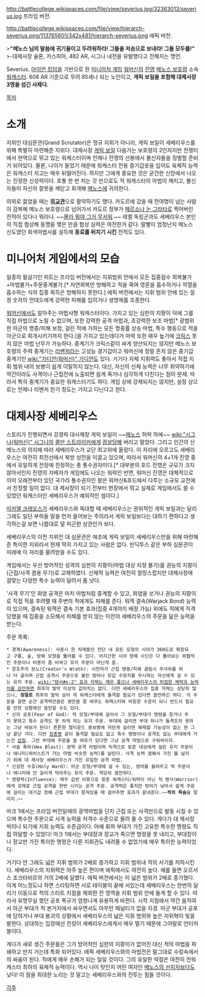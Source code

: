 http://battlecollege.wikispaces.com/file/view/severius.jpg/32363013/severius.jpg
프라임 버전.

http://battlecollege.wikispaces.com/file/view/hierarch-severius.png/113765601/342x481/hierarch-severius.png
에픽 버전.

>'''"메노스 님의 말씀에 귀기울이고 두려워하라! 그들을 저승으로 보내라! 그들 모두를!"'''
>-대제사장 술론, 카스피아, 482 AR, 시그나 내전을 유발했다고 전해지는 명언.

Severius. [[아이언 킹덤]]을 기반으로 한 [[미니어처 게임]] [[워머신]]의 [[진영]] [[메노스 보호령]] 소속 [[워캐스터]]. 608 AR 기준으로 무려 85세나 되는 노인이고, '''게릭 보일을 포함해 대제사장 3명을 섬긴 사제다.'''

[[목차]]
= 소개 =
지위인 대심문관(Grand Scrutator)은 정규 지위가 아니라, 게릭 보일이 세베리우스를 위해 특별히 마련해준 지위다. 대제사장 [[게릭 보일]] 다음가는 보호령의 2인자지만 전쟁터에서 현역으로 뛰고 있는 워캐스터이며 언제나 전쟁의 선봉에서 불신자들을 징벌할 준비가 되어있다. 물론, 나이가 들었기 때문에 워캐스터 전용 증기갑옷을 입어도 육체적 능력은 워캐스터 치고는 매우 뒤떨어진다. 하지만 그에게 중요한 것은 굳건한 신앙에서 나오는 진정한 신성력이다. 호통 한 번 치는 것 만으로도 적 워캐스터의 마법이 깨지고, 불신자들이 자신의 잘못을 깨닫고 회개해 [[메노스]]에 귀의한다.

의외로 젊었을 때는 '''[[외교관]]'''으로 활약하기도 했다. 카도르에 갔을 때 천여명이 넘는 사람이 감복해 메노스 보호령으로 넘어가서 카도르 정부가 [[페르소나 논 그라타]]로 찍어버린 전적이 있다나 뭐라나. ~~[[몰라 뭐야 그거 무서워]].~~ 레엘 독립군과도 세베리우스 본인이 직접 협상해 동맹을 맺은 만큼 협상 실력은 여전한거 같다. 말빨이 엄청난지 메노스 신도였던 회색마법사를 설득해 '''동료를 뒤치기 시킨''' 전적도 있다.


= 미니어처 게임에서의 모습 =
일종의 필살기인 피트는 프라임 버전에서는 지휘범위 안에서 모든 집중점수 회복불가+마법불가+주문중계불가.[* 자연회복만 방해하고 적을 죽여 영혼을 흡수하거나 작열을 흡수하는 식의 집중 획득은 방해하지 못한다.] 에픽 버전에서는 지휘 범위 안에 있는 일정 숫자의 언데드에게 강력한 피해를 입히거나 생명체를 조종한다.

[[워머신]]에서도 알아주는 마법사형 워캐스터이다. 가지고 있는 심판의 지팡이 덕에 그를 직접 마법으로 노릴 수 없으며, 또한 강력한 공격 마법과, 초강력한 보조 마법[* 광범위한 아군의 명중/피해 보정, 걸린 적에 가하는 모든 명중률 상승 마법, 특수 행동으로 적을 아군으로 회개시키기까지 한다.]을 가지고 있는데다가 마력 또한 매우 높기에 [[크릭스]] 못지 않은 마법 난무가 가능하다. 중계기가 크릭스같이 싸게 양산되지는 않지만 메노스 보호령의 주력 중계기는 [[리벤저]]라는 고성능 경기갑이고 워머신에 정말 흔치 않은 중기갑 중계기인 [[wiki:"가디언(워머신)" 가디언]]도 있다. 거기다 자체 지휘력도 좋아서 직접 지휘 범위 내의 보병이 쉽게 이탈하지 않는다. 대신, 자신의 신체 능력은 너무 취약하기에 약간이라도 사격이나 근접전에 노출되면 쉽게 죽거나 심각하게 다친다는 점이 문제. 따라서 특히 중계기가 중요한 워캐스터기도 하다. 게임 상에 강제되지는 않지만, 설정 상으로는 언제나 리벤저 한기 정도는 가지고 다닌다고 한다.

= 대제사장 세베리우스 =
스토리가 진행되면서 강경파 대사제장 게릭 보일이 ~~[[메노스]] 허락 하에~~ [[wiki:"시그나(워머신)" 시그나]]의 [[콜만 스트라이커]]에게 [[끔살]]당해 버리고 말았다. 그리고 인간의 신 메노스의 의지에 따라 세베리우스가 교단 최고위에 올랐다. 이 자리에 오르고도 세베리우스는 여전히 최전선에서 북방 성전을 이끌고 있으며, 따라서 워머신의 4+1개 진영 중에서 유일하게 전장에 친정하는 총 통수권자이다.[* 대부분의 호드 진영은 규모가 크지 않아서인지 진영의 지배자가 게임에도 나오는 워락인 반면, 워머신 진영은 대체적으로 이미 오래전부터 있던 국가라 통수권자인 왕은 워머신&호드에서 다루는 소규모 교전에서 친정할 일이 없다. 대 제사장이 되기 전부터 현장에서 뛰고 실제로 게임에서도 쓸 수 있었던 워캐스터인 세베리우스가 예외적인 셈이다.]

[[미카엘 크레오스]]가 세베리우스와 독대할 때 세베리우스는 권위적인 게릭 보일과는 달리 그래도 일단 부하들 말을 먼저 들어보는 주의라서 게릭 보일보다는 대하기 편하다고 생각하는걸 보면 나름대로 덜 피곤한 상관인가 보다.

세베리우스의 이전 지위인 대 심문관은 애초에 게릭 보일이 세베리우스만을 위해 마련해준 특이한 지위라서 현재 딱히 가지고 있는 사람은 없다. 빈딕투스 같은 부하 심문관이 미래에 이 자리를 물려받을 수도 있다.

게임에서는 우선 방어적인 성격의 심판의 지팡이(마법 대상 지정 불가)를 권능의 지팡이(근접/사격 겸용 무기)로 교체하였다. 신체적 능력은 여전히 절망스럽지만 대제사장에 걸맞는 다양한 특수 능력이 달려서 좀 낫다. 

'사격 무기'인 화염 공격은 마치 마법처럼 중계할 수 있고, 화염을 쏘거나 권능의 지팡이로 직접 적을 후려팰 때 주변의 적에게도 피해를 준다. 워잭 결속(Warjack Bond) 능력이 있으며, 결속된 워잭은 결속 기본 효과(집중 4개까지 배정 가능) 외에도 적에게 직격당했을 때 집중을 소모해서 피해를 받지 않는 이전의 세베리우스의 주문을 닮은 능력을 받는다.


주문 목록:

 * 경계(Awareness): 사용시 한 차례동안 전단 내 모든 모형의 시야가 360도로 확장되고 구름, 숲, 방해 모형을 뚫어볼 수 있다. 어지간한 시야 방해 수단은 다 뚫어보는 위협적인 주문이나 비용이 좀 비싸고 유지 주문이 아닌게 흠.
 * 창조주의 분노(Creator's Wrath): 시전자가 근접 명중/피해 굴림시 주사위를 하나 더 굴리며 근접 공격시 주문으로 올린 방어나 장갑 수정치를 무시하는 자신에게 걸 수 있는 유지 주문. [[wiki:"텐서#s-2" 효과 자체는 매우 좋으나 세베리우스의 허접한 체력과 능력치를 감안하면]] 최후의 발악 이상의 값어치는 없다. 다만 세베리우스의 집중 자체는 상당히 많으니, '''정말로''' 최후의 발악 삼아 적 워캐스터에게 돌격할 필요가 있다면 쓸만하긴 하다. 이 주문을 걸면 순간 공격력만큼은 웬만큼 잘 싸우는 워캐스터와 비등한 수준이 되니 반드시 필요할 만한 상황에선 쓸만할 수도 있다.
 * 신의 공포(Fear of God): 적 모형/부대에 걸어서 그 모형/부대가 명령을 듣거나 주지 못하고 특수 공격도 못 하게 막는 유지 주문. 부대에 걸리면 부대 하나가 돌격조차 못하는 그냥 바보가 된다! 튼튼한 멀티운드 중보병에 저런게 걸리면 해제할 가능성이 없는 한 그냥 끝난 거다. 다만 [[장총병]] 같이 돌격할 필요도 없고 특수 명령이나 공격도 없는 부대에게 거는건 [[삽질]]. 그런 부대에 주문을 쓸 여유가 있다면 그냥 공격 마법으로 구워버리자.
 * 사술 폭파(Hex Blast): 광역 공격 마법이며 직격으로 맞춘 대상에게 걸린 유지 주문이나 애니미(워비스트가 거는 마법 비슷한 능력)를 날린다. 사격 능력 겸해서 가진 불 날리기 외에 대 제사장 세베리우스가 가진 유일한 공격 마법.
 * 신성한 수호(Holy Ward): 아군 모형/부대에 걸 수 있는, 방어를 올려주고 적 주문이나 애니미에 안 걸리게 막아주는 유지 주문. 적당히 쓸만하다.
 * 영향력(Influence): 매우 값싼 비용으로 맞춘 워캐스터/워락이 아닌 적 병사(Warrior)에게 강제로 근접 공격을 한번 시키는 공격 주문. 공격력은 좋지만 방어가 낮아서 쉽게 주문에 걸리는 대기갑 정예 근접 부대가 뭉쳐있을 때 걸어주면 효과가 끝내준다.~~'''적의 목숨'''을 말이지.~~




마크 1에서는 프라임 버전일때의 광역마법을 단지 근접 또는 사격만으로 발동 시킬 수 있으며 특수한 주문으로 사격 능력을 저격수 수준으로 올려 줄 수 있다. 게다가 대 제사장 씩이나 되기에 지휘 능력도 수준급이다. 아예 휘하 부대가 가진 고유한 특수한 명령도 직접 하달할 수 있었다! 마크 1에서는 부대장과 장교가 죽으면 명령을 못 내리고, 부대장이나 장교만 가진 특이한 명령은 다른 지휘관도 내려줄 수 없었기에 매우 특이한 능력이었다.

거기다 안 그래도 넓은 지휘 범위가 2배로 증가하고 지휘 범위내 적의 사기를 저하시킨다. 세베리우스의 지휘력은 아주 높은 편이며 에픽에서도 여전히 높다. 예를 들면 오르서스 조크타비르의 거의 2배에 달했다. 에픽 버전에서는 이 넓은 범위가 2배로 증가했다. 이게 어느정도냐 하면 스타팅하면 서로 테이블의 끝에 서있는데 세베리우스는 한번의 달리기 이동으로 적의 스타트 지점을 제외한 전 영역을 지휘 범위 안에 들게 할 수 있다. 따라서 유명무실 했던 공포 특규가 엄청나게 유용하게 바뀐다. 시작 지점에서 약간 움직여서 아군 부대가 적 본거지에서 싸우면서도 아무런 페널티가 없을 지경. 아군 부대가 공포에 당하거나 부대 붕괴의 상황에서 세베리우스의 넓은 지휘 범위와 높은 지위혁이 빛을 발한다. 상대하는 입장에선 전장이 세베리우스에게서 매우 멀기 때문에 그야말로 언터처블이다.

게다가 새로 생긴 주문들은 그가 방어적인 심판의 지팡이가 없어진 대신 적의 마법을 파쇄하고 딴지 거는데 특화 되어있다. 에픽 세베리우스와의 마법전은 말그대로 수렁속에서의 싸움이 된다. 적에게 매우 손해가 되는 일일 것이다. 그의 유일한 약점은 여전히 전워캐스터 최하의 육체적 능력이다. 역시 나이 탓인지 어린 여자인 [[메노스의 선지자]]보다도 낮다! 이 점을 최대한 노리는 것 말고는 세베리우스와의 전투는 힘들 것이다.

[[각주]]
